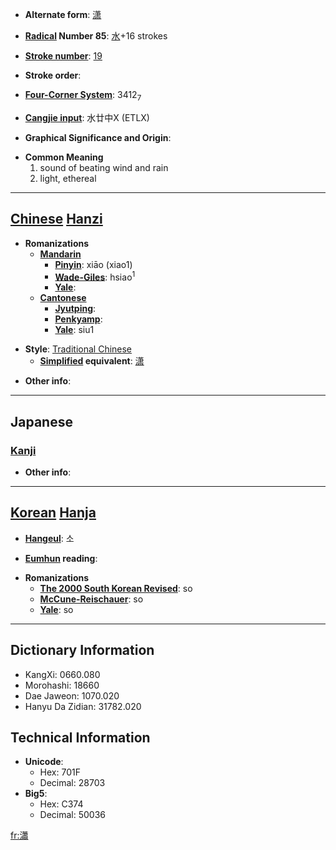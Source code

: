 * '''Alternate form''': [[潇]]

* '''[[Wiktionary:Chinese radical index| Radical]] Number 85''': [[Wiktionary:Chinese radical index 水|水]]+16 strokes

* '''[[Wiktionary:Chinese total strokes index|Stroke number]]''': [[Wiktionary:Chinese total strokes index 19|19]]

* '''Stroke order''': 

* '''[[Wiktionary:Chinese four corner index|Four-Corner System]]''': 3412<sub>7</sub>

* '''[[Wiktionary:Chinese Cangjie index|Cangjie input]]''': 水廿中X (ETLX)

* '''Graphical Significance and Origin''': 

* '''Common Meaning'''
*#sound of beating wind and rain
*# light, ethereal


----

== [[Chinese]] [[Hanzi]] ==

* '''Romanizations'''
** '''[[Mandarin]]'''
*** '''[[Pinyin]]''': xiāo (xiao1)
*** '''[[Wade-Giles]]''': hsiao<sup>1</sup>
*** '''[[Yale]]''': 
** '''[[Cantonese]]'''
*** '''[[Jyutping]]''':
*** '''[[Penkyamp]]''': 
*** '''[[Yale]]''': siu1

* '''Style''': [[Traditional Chinese]] 
** '''[[Simplified Chinese|Simplified]] equivalent''': [[潇]]

* '''Other info''': 

----

==Japanese==
===[[Kanji]]===
{{kanji|on readings=[[しょう]] (shō)
|kun readings=[[きよし]] (kiyoshi)
}}

* '''Other info''':  

----

== [[Korean]] [[Hanja]] ==

* '''[[Hangeul]]''': 소

* '''[[Eumhun]] reading''': 

* '''Romanizations'''
** '''[[The 2000 South Korean Revised Romanization|The 2000 South Korean Revised]]''': so
** '''[[McCune-Reischauer]]''': so
** '''[[Yale]]''': so

----

== Dictionary Information ==

* KangXi: 0660.080
* Morohashi: 18660
* Dae Jaweon: 1070.020
* Hanyu Da Zidian: 31782.020

== Technical Information ==

* '''Unicode''':
** Hex: 701F
** Decimal: 28703
* '''Big5''':
** Hex: C374
** Decimal: 50036

[[fr:瀟]]